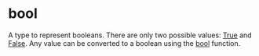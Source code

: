 <html devsite>
<head>
  <meta name="project_path" value="/_project.yaml">
  <meta name="book_path" value="/versions/6.4.0/_book.yaml">
</head>
<body>

<h1 class="page-title" id="modules.bool">bool</h1>

<!-- {% raw %} -->

A type to represent booleans. There are only two possible values: <a href="globals.html#True">True</a> and <a href="globals.html#False">False</a>. Any value can be converted to a boolean using the <a href="globals.html#bool">bool</a> function.



</body>
</html>

<!-- {% endraw %} -->
